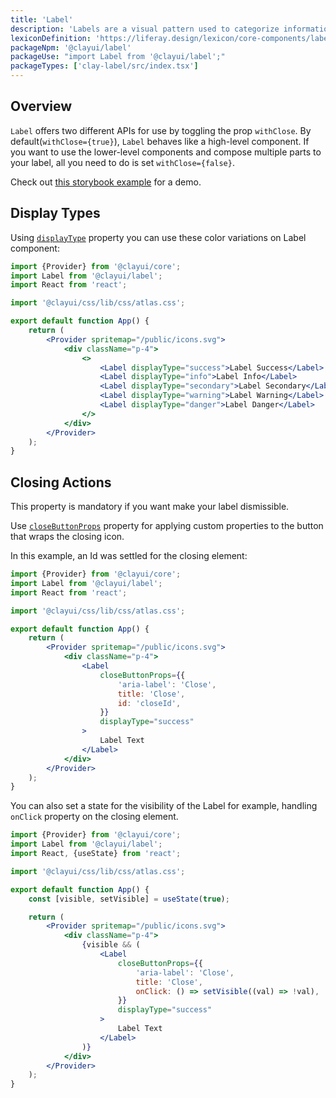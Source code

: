 ```yaml
---
title: 'Label'
description: 'Labels are a visual pattern used to categorize information providing quick and easy recognition.'
lexiconDefinition: 'https://liferay.design/lexicon/core-components/labels/'
packageNpm: '@clayui/label'
packageUse: "import Label from '@clayui/label';"
packageTypes: ['clay-label/src/index.tsx']
---
```


## Overview

`Label` offers two different APIs for use by toggling the prop `withClose`. By default(`withClose={true}`), `Label` behaves like a high-level component. If you want to use the lower-level components and compose multiple parts to your label, all you need to do is set `withClose={false}`.

Check out [this storybook example](https://storybook.clayui.com/?path=/story/design-system-components-label--content-before) for a demo.

## Display Types

Using [`displayType`](#api-displayType) property you can use these color variations on Label component:

```jsx preview
import {Provider} from '@clayui/core';
import Label from '@clayui/label';
import React from 'react';

import '@clayui/css/lib/css/atlas.css';

export default function App() {
	return (
		<Provider spritemap="/public/icons.svg">
			<div className="p-4">
				<>
					<Label displayType="success">Label Success</Label>
					<Label displayType="info">Label Info</Label>
					<Label displayType="secondary">Label Secondary</Label>
					<Label displayType="warning">Label Warning</Label>
					<Label displayType="danger">Label Danger</Label>
				</>
			</div>
		</Provider>
	);
}
```

## Closing Actions

<div class="clay-site-alert alert alert-warning">
	This property is mandatory if you want make your label dismissible.
</div>

Use [`closeButtonProps`](#api-closeButtonProps) property for applying custom properties to the button that wraps the closing icon.

In this example, an Id was settled for the closing element:

```jsx preview
import {Provider} from '@clayui/core';
import Label from '@clayui/label';
import React from 'react';

import '@clayui/css/lib/css/atlas.css';

export default function App() {
	return (
		<Provider spritemap="/public/icons.svg">
			<div className="p-4">
				<Label
					closeButtonProps={{
						'aria-label': 'Close',
						title: 'Close',
						id: 'closeId',
					}}
					displayType="success"
				>
					Label Text
				</Label>
			</div>
		</Provider>
	);
}
```

You can also set a state for the visibility of the Label for example, handling `onClick` property on the closing element.

```jsx preview
import {Provider} from '@clayui/core';
import Label from '@clayui/label';
import React, {useState} from 'react';

import '@clayui/css/lib/css/atlas.css';

export default function App() {
	const [visible, setVisible] = useState(true);

	return (
		<Provider spritemap="/public/icons.svg">
			<div className="p-4">
				{visible && (
					<Label
						closeButtonProps={{
							'aria-label': 'Close',
							title: 'Close',
							onClick: () => setVisible((val) => !val),
						}}
						displayType="success"
					>
						Label Text
					</Label>
				)}
			</div>
		</Provider>
	);
}
```
